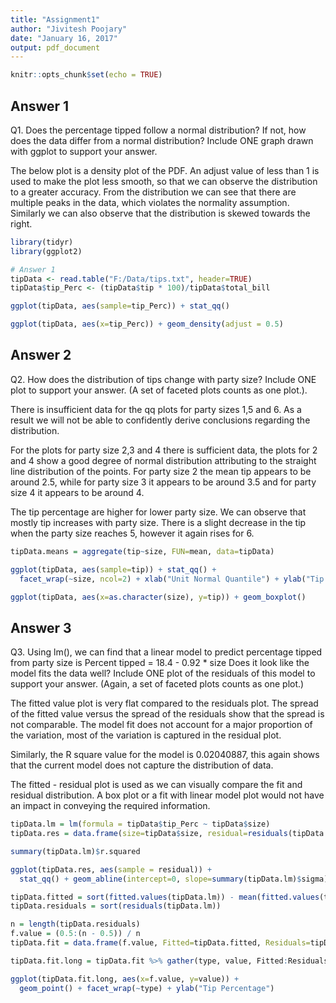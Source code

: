 ---
title: "Assignment1"
author: "Jivitesh Poojary"
date: "January 16, 2017"
output: pdf_document
---

```{r setup, include=FALSE}
knitr::opts_chunk$set(echo = TRUE)
```

## Answer 1

Q1. Does the percentage tipped follow a normal distribution? If not, how does the data differ from a normal distribution? Include ONE graph drawn with ggplot to support your answer.

The below plot is a density plot of the PDF. An adjust value of less than 1 is used to make the plot less smooth, so that we can observe the distribution to a greater accuracy. From the distribution we can see that there are multiple peaks in the data, which violates the normality assumption. Similarly we can also observe that the distribution is skewed towards the right.

```{r echo=FALSE}

library(tidyr)
library(ggplot2)

# Answer 1
tipData <- read.table("F:/Data/tips.txt", header=TRUE)
tipData$tip_Perc <- (tipData$tip * 100)/tipData$total_bill

ggplot(tipData, aes(sample=tip_Perc)) + stat_qq()

ggplot(tipData, aes(x=tip_Perc)) + geom_density(adjust = 0.5)
```

\newpage

## Answer 2

Q2. How does the distribution of tips change with party size? Include ONE plot to support your answer. (A set of faceted plots counts as one plot.).

There is insufficient data for the qq plots for party sizes 1,5 and 6. As a result we will not be able to confidently derive conclusions regarding the distribution. 

For the plots for party size 2,3 and 4 there is sufficient data, the plots for 2 and 4 show a good degree of normal distribution attributing to the straight line distribution of the points. For party size 2 the mean tip appears to be around 2.5, while for party size 3 it appears to be around 3.5 and for party size 4 it appears to be around 4.

The tip percentage are higher for lower party size. We can observe that mostly tip increases with party size. There is a slight decrease in the tip when the party size reaches 5, however it again rises for 6. 

```{r echo=FALSE}
tipData.means = aggregate(tip~size, FUN=mean, data=tipData)

ggplot(tipData, aes(sample=tip)) + stat_qq() + 
  facet_wrap(~size, ncol=2) + xlab("Unit Normal Quantile") + ylab("Tip (in Dollars)")

ggplot(tipData, aes(x=as.character(size), y=tip)) + geom_boxplot()
```

\newpage

## Answer 3
Q3. Using lm(), we can find that a linear model to predict percentage tipped from party size is Percent tipped = 18.4 - 0.92 * size
Does it look like the model fits the data well? Include ONE plot of the residuals of this model to support your answer. (Again, a set of faceted plots counts as one plot.)

The fitted value plot is very flat compared to the residuals plot. The spread of the fitted value versus the spread of the residuals show that the spread is not comparable. The model fit does not account for a major proportion of the variation, most of the variation is captured in the residual plot. 

Similarly, the R square value for the model is 0.02040887, this again shows that the current model does not capture the distribution of data.

The fitted - residual plot is used as we can visually compare the fit and residual distribution. A box plot or a fit with linear model plot would not have an impact in conveying the required information.

```{r echo=FALSE}
tipData.lm = lm(formula = tipData$tip_Perc ~ tipData$size)
tipData.res = data.frame(size=tipData$size, residual=residuals(tipData.lm))

summary(tipData.lm)$r.squared

ggplot(tipData.res, aes(sample = residual)) +
  stat_qq() + geom_abline(intercept=0, slope=summary(tipData.lm)$sigma)

tipData.fitted = sort(fitted.values(tipData.lm)) - mean(fitted.values(tipData.lm))
tipData.residuals = sort(residuals(tipData.lm))

n = length(tipData.residuals)
f.value = (0.5:(n - 0.5)) / n
tipData.fit = data.frame(f.value, Fitted=tipData.fitted, Residuals=tipData.residuals)

tipData.fit.long = tipData.fit %>% gather(type, value, Fitted:Residuals)

ggplot(tipData.fit.long, aes(x=f.value, y=value)) +
  geom_point() + facet_wrap(~type) + ylab("Tip Percentage")
```
